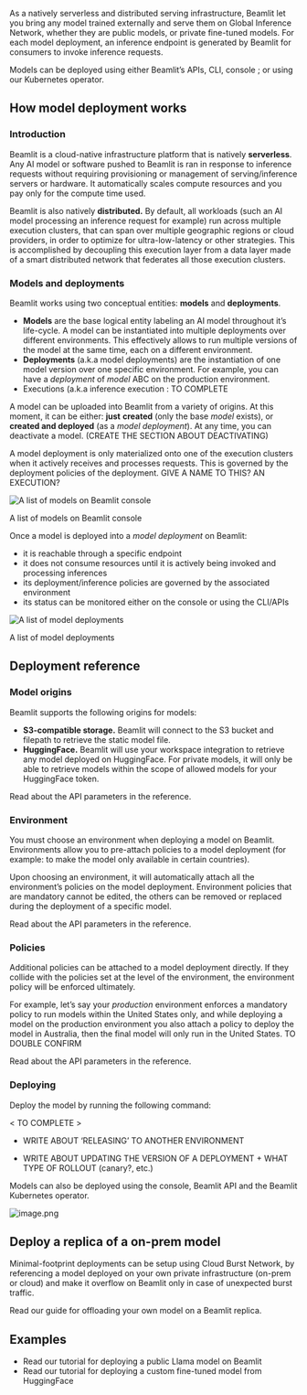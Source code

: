 

As a natively serverless and distributed serving infrastructure, Beamlit let you bring any model trained externally and serve them on Global Inference Network, whether they are public models, or private fine-tuned models. For each model deployment, an inference endpoint is generated by Beamlit for consumers to invoke inference requests. 

Models can be deployed using either Beamlit’s APIs, CLI, console ; or using our Kubernetes operator.

## How model deployment works

### Introduction

Beamlit is a cloud-native infrastructure platform that is natively **serverless**. Any AI model or software pushed to Beamlit is ran in response to inference requests without requiring provisioning or management of serving/inference servers or hardware. It automatically scales compute resources and you pay only for the compute time used.

Beamlit is also natively **distributed.** By default, all workloads (such an AI model processing an inference request for example) run across multiple execution clusters, that can span over multiple geographic regions or cloud providers, in order to optimize for ultra-low-latency or other strategies. This is accomplished by decoupling this execution layer from a data layer made of a smart distributed network that federates all those execution clusters.

### Models and deployments

Beamlit works using two conceptual entities: **models** and **deployments**.

- **Models** are the base logical entity labeling an AI model throughout it’s life-cycle. A model can be instantiated into multiple deployments over different environments. This effectively allows to run multiple versions of the model at the same time, each on a different environment.
- **Deployments** (a.k.a model deployments) are the instantiation of one model version over one specific environment. For example, you can have a *deployment* of *model* ABC on the production environment.
- Executions (a.k.a inference execution : TO COMPLETE

A model can be uploaded into Beamlit from a variety of origins. At this moment, it can be either: **just** **created** (only the base *model* exists), or **created and deployed** (as a *model deployment*). At any time, you can deactivate a model. (CREATE THE SECTION ABOUT DEACTIVATING)

A model deployment is only materialized onto one of the execution clusters when it actively receives and processes requests. This is governed by the deployment policies of the deployment. GIVE A NAME TO THIS? AN EXECUTION?

![A list of models on Beamlit console](Overview/image.png)

A list of models on Beamlit console

Once a model is deployed into a *model deployment* on Beamlit: 

- it is reachable through a specific endpoint
- it does not consume resources until it is actively being invoked and processing inferences
- its deployment/inference policies are governed by the associated environment
- its status can be monitored either on the console or using the CLI/APIs

![A list of model deployments](Overview/image%201.png)

A list of model deployments

## Deployment reference

### Model origins

Beamlit supports the following origins for models:

- **S3-compatible storage.** Beamlit will connect to the S3 bucket and filepath to retrieve the static model file.
- **HuggingFace.** Beamlit will use your workspace integration to retrieve any model deployed on HuggingFace. For private models, it will only be able to retrieve models within the scope of allowed models for your HuggingFace token.

Read about the API parameters in the reference.

### Environment

You must choose an environment when deploying a model on Beamlit. Environments allow you to pre-attach policies to a model deployment (for example: to make the model only available in certain countries). 

Upon choosing an environment, it will automatically attach all the environment’s policies on the model deployment. Environment policies that are mandatory cannot be edited, the others can be removed or replaced during the deployment of a specific model.

Read about the API parameters in the reference.

### Policies

Additional policies can be attached to a model deployment directly. If they collide with the policies set at the level of the environment, the environment policy will be enforced ultimately.

For example, let’s say your *production* environment enforces a mandatory policy to run models within the United States only, and while deploying a model on the production environment you also attach a policy to deploy the model in Australia, then the final model will only run in the United States. TO DOUBLE CONFIRM

Read about the API parameters in the reference.

### Deploying

Deploy the model by running the following command:

< TO COMPLETE > 

+ WRITE ABOUT ‘RELEASING’ TO ANOTHER ENVIRONMENT

+ WRITE ABOUT UPDATING THE VERSION OF A DEPLOYMENT + WHAT TYPE OF ROLLOUT (canary?, etc.)

Models can also be deployed using the console, Beamlit API and the Beamlit Kubernetes operator.

![image.png](Overview/image%202.png)

## Deploy a replica of a on-prem model

Minimal-footprint deployments can be setup using Cloud Burst Network, by referencing a model deployed on your own private infrastructure (on-prem or cloud) and make it overflow on Beamlit only in case of unexpected burst traffic.

Read our guide for offloading your own model on a Beamlit replica.

## Examples

- Read our tutorial for deploying a public Llama model on Beamlit
- Read our tutorial for deploying a custom fine-tuned model from HuggingFace